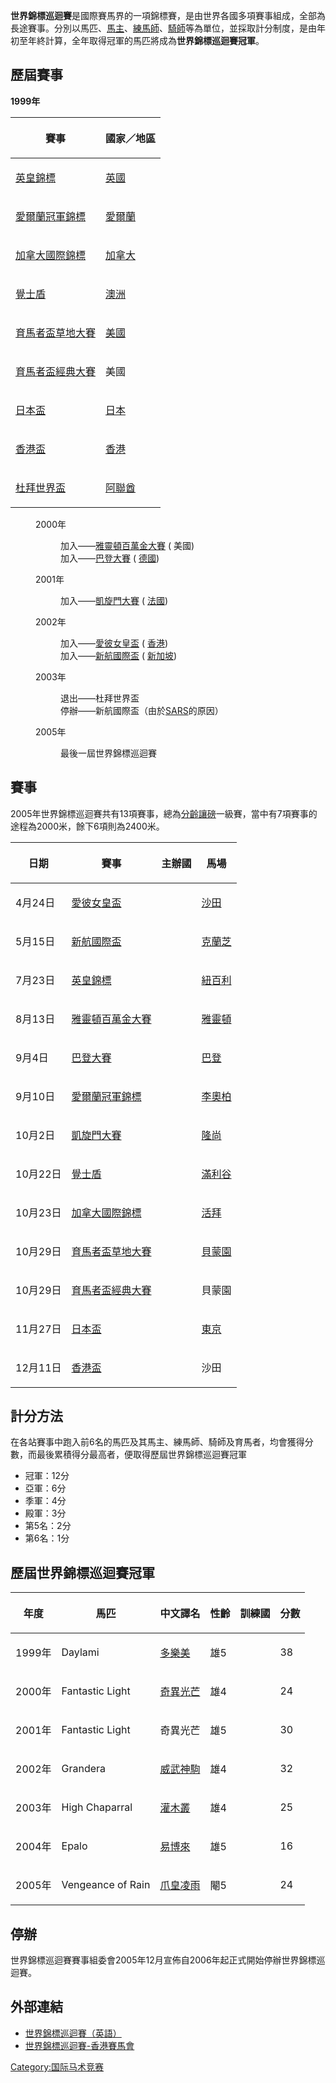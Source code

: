 '''世界錦標巡迴賽'''是國際賽馬界的一項錦標賽，是由世界各國多項賽事組成，全部為長途賽事。分別以馬匹、[[馬主|馬主]]、[[練馬師|練馬師]]、[[騎師|騎師]]等為單位，並採取計分制度，是由年初至年終計算，全年取得冠軍的馬匹將成為'''世界錦標巡迴賽冠軍'''。

== 歷屆賽事 ==
'''1999年'''
{| class="wikitable"
|-
!賽事  !! 國家／地區
|-
|[[英皇錦標|英皇錦標]]||{{flagicon|GBR}}[[英國|英國]]
|-
| [[愛爾蘭冠軍錦標|愛爾蘭冠軍錦標]] ||{{flagicon|IRE}} [[愛爾蘭|愛爾蘭]]
|-
| [[加拿大國際錦標|加拿大國際錦標]] || {{flagicon|CAN}} [[加拿大|加拿大]]
|-
| [[覺士盾|覺士盾]] || {{flagicon|AUS}} [[澳洲|澳洲]]
|-
| [[育馬者盃草地大賽|育馬者盃草地大賽]] ||{{flagicon|USA}} [[美國|美國]]
|-
| [[育馬者盃經典大賽|育馬者盃經典大賽]] || {{flagicon|USA}} 美國
|-
| [[日本盃|日本盃]] || {{flagicon|JPN}} [[日本|日本]]
|-
| [[香港盃|香港盃]] || {{flagicon|HKG}} [[香港|香港]]
|-
| [[杜拜世界盃|杜拜世界盃]] || {{flagicon|UAE}} [[阿聯酋|阿聯酋]]
|}
::
::
::
::
::
::
::
::
::
:2000年
::加入——[[雅靈頓百萬金大賽|雅靈頓百萬金大賽]] ({{flagicon|USA}} 美國)
::加入——[[巴登大賽|巴登大賽]] ({{flagicon|GER}} [[德國|德國]])
:2001年
::加入——[[凱旋門大賽|凱旋門大賽]] ({{flagicon|FRA}} [[法國|法國]])
:2002年
::加入——[[愛彼女皇盃|愛彼女皇盃]] ({{flagicon|HKG}} [[香港|香港]])
::加入——[[新航國際盃|新航國際盃]] ({{flagicon|SIN}} [[新加坡|新加坡]])
:2003年
::退出——杜拜世界盃
::停辦——新航國際盃（由於[[SARS|SARS]]的原因）
:2005年
::最後一屆世界錦標巡迴賽

== 賽事 ==
2005年世界錦標巡迴賽共有13項賽事，總為[[分齡讓磅|分齡讓磅]]一級賽，當中有7項賽事的途程為2000米，餘下6項則為2400米。
{| class="wikitable"
|-
!日期!!賽事!!主辦國!!馬場
|-
|4月24日||[[愛彼女皇盃|愛彼女皇盃]]||{{HKG}}||[[沙田馬場|沙田]]
|-
|5月15日||[[新航國際盃|新航國際盃]]||{{SIN}}||[[新加坡賽馬公會|克蘭芝]]
|-
|7月23日||[[英皇錦標|英皇錦標]]||{{GBR}}||[[紐百利|紐百利]]
|-
|8月13日||[[雅靈頓百萬金大賽|雅靈頓百萬金大賽]]||{{USA}}||[[雅靈頓|雅靈頓]]
|-
|9月4日||[[巴登大賽|巴登大賽]]||{{GER}}||[[巴登|巴登]]
|-
|9月10日||[[愛爾蘭冠軍錦標|愛爾蘭冠軍錦標]]||{{IRL}}||[[李奧柏|李奧柏]]
|-
|10月2日||[[凱旋門大賽|凱旋門大賽]]||{{FRA}}||[[隆尚|隆尚]]
|-
|10月22日||[[覺士盾|覺士盾]]||{{AUS}}||[[滿利谷|滿利谷]]
|-
|10月23日||[[加拿大國際錦標|加拿大國際錦標]]||{{CAN}}||[[活拜|活拜]]
|-
|10月29日||[[育馬者盃草地大賽|育馬者盃草地大賽]]||{{USA}}||[[貝蒙園|貝蒙園]]
|-
|10月29日||[[育馬者盃經典大賽|育馬者盃經典大賽]]||{{USA}}||貝蒙園
|-
|11月27日||[[日本盃|日本盃]]||{{JPN}}||[[東京競馬場|東京]]
|-
|12月11日 ||[[香港盃|香港盃]]||{{HKG}}||沙田
|}

== 計分方法 ==
在各站賽事中跑入前6名的馬匹及其馬主、練馬師、騎師及育馬者，均會獲得分數，而最後累積得分最高者，便取得歷屆世界錦標巡迴賽冠軍

*冠軍：12分
*亞軍：6分
*季軍：4分
*殿軍：3分
*第5名：2分
*第6名：1分

== 歷屆世界錦標巡迴賽冠軍 ==
{| border="0" cellpadding="2" cellspacing="0"
!年度!!馬匹!!中文譯名!!性齡!!訓練國!!分數
|-
|align="right"|1999年||Daylami||[[多樂美|多樂美]]||雄5||{{UAE}}||38
|-
|align="right"|2000年||Fantastic Light||[[奇異光芒|奇異光芒]]||雄4||{{UAE}}||24
|-
|align="right"|2001年||Fantastic Light||奇異光芒||雄5||{{UAE}}||30
|-
|align="right"|2002年||Grandera||[[威武神駒|威武神駒]]||雄4||{{UAE}}||32
|-
|align="right"|2003年||High Chaparral||[[灌木叢|灌木叢]]||雄4||{{IRL}}||25
|-
|align="right"|2004年||Epalo<br />||[[易博來|易博來]]<br/> ||雄5<br />||{{GER}}<br/>||16
|-
|align="right"|2005年||Vengeance of Rain||[[爪皇凌雨|爪皇凌雨]]||閹5||{{HKG}}||24
|}

== 停辦 ==
世界錦標巡迴賽賽事組委會2005年12月宣佈自2006年起正式開始停辦世界錦標巡迴賽。

== 外部連結 ==
* [http://www.racingseries.com/ 世界錦標巡迴賽（英語）] {{Wayback|url=http://www.racingseries.com/ |date=20220418105140 }}
* [http://www.hkjc.com/chinese/special/WRC/wrc_index.asp 世界錦標巡迴賽-香港賽馬會] {{Wayback|url=http://www.hkjc.com/chinese/special/WRC/wrc_index.asp |date=20051210205547 }}

[[Category:国际马术竞赛|Category:国际马术竞赛]]